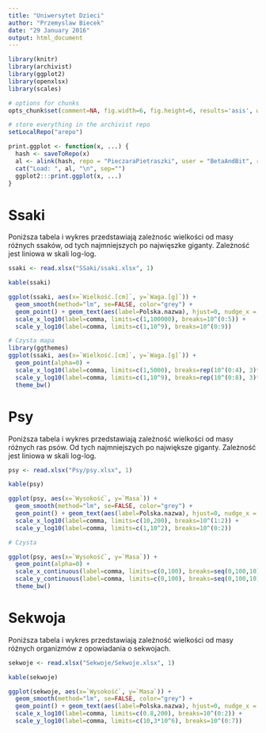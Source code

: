 ```yaml
---
title: "Uniwersytet Dzieci"
author: "Przemyslaw Biecek"
date: "29 January 2016"
output: html_document
---
```


```r
library(knitr)
library(archivist)
library(ggplot2)
library(openxlsx)
library(scales)

# options for chunks
opts_chunk$set(comment=NA, fig.width=6, fig.height=6, results='asis', warning=FALSE, message=FALSE, cache=FALSE)

# store everything in the archivist repo
setLocalRepo("arepo")

print.ggplot <- function(x, ...) {
  hash <- saveToRepo(x)
  al <- alink(hash, repo = "PieczaraPietraszki", user = "BetaAndBit", repoDirGit = "UniwersytetDzieci/arepo")
  cat("Load: ", al, "\n", sep="")
  ggplot2:::print.ggplot(x, ...)
}

```

# Ssaki

Poniższa tabela i wykres przedstawiają zależnośc wielkości od masy różnych ssaków, od tych najmniejszych po najwięszke giganty. Zależność jest liniowa w skali log-log.

```r
ssaki <- read.xlsx("SSaki/ssaki.xlsx", 1)

kable(ssaki)

ggplot(ssaki, aes(x=`Wielkość.[cm]`, y=`Waga.[g]`)) +
  geom_smooth(method="lm", se=FALSE, color="grey") +
  geom_point() + geom_text(aes(label=Polska.nazwa), hjust=0, nudge_x = .1) +
  scale_x_log10(label=comma, limits=c(1,100000), breaks=10^(0:5)) + 
  scale_y_log10(label=comma, limits=c(1,10^9), breaks=10^(0:9))

# Czysta mapa
library(ggthemes)
ggplot(ssaki, aes(x=`Wielkość.[cm]`, y=`Waga.[g]`)) +
  geom_point(alpha=0) + 
  scale_x_log10(label=comma, limits=c(1,5000), breaks=rep(10^(0:4), 3)*c(1,2,5)) + 
  scale_y_log10(label=comma, limits=c(1,10^9), breaks=rep(10^(0:8), 3)*c(1,2,5)) +
  theme_bw()

```

# Psy

Poniższa tabela i wykres przedstawiają zależność wielkości od masy różnych ras psów. Od tych najmniejszych po największe giganty. Zależność jest liniowa w skali log-log.

```r
psy <- read.xlsx("Psy/psy.xlsx", 1)

kable(psy)

ggplot(psy, aes(x=`Wysokość`, y=`Masa`)) +
  geom_smooth(method="lm", se=FALSE, color="grey") +
  geom_point() + geom_text(aes(label=Polska.nazwa), hjust=0, nudge_x = .03) +
  scale_x_log10(label=comma, limits=c(10,200), breaks=10^(1:2)) + 
  scale_y_log10(label=comma, limits=c(1,10^2), breaks=10^(0:2))

# Czysta

ggplot(psy, aes(x=`Wysokość`, y=`Masa`)) +
  geom_point(alpha=0) + 
  scale_x_continuous(label=comma, limits=c(0,100), breaks=seq(0,100,10)) + 
  scale_y_continuous(label=comma, limits=c(0,100), breaks=seq(0,100,10)) +
  theme_bw()

```


# Sekwoja

Poniższa tabela i wykres przedstawiają zależność wielkości od masy różnych organizmów z opowiadania o sekwojach.

```r
sekwoje <- read.xlsx("Sekwoje/Sekwoje.xlsx", 1)

kable(sekwoje)

ggplot(sekwoje, aes(x=`Wysokość`, y=`Masa`)) +
  geom_smooth(method="lm", se=FALSE, color="grey") +
  geom_point() + geom_text(aes(label=Polska.nazwa), hjust=0, nudge_x = .03) +
  scale_x_log10(label=comma, limits=c(0.8,200), breaks=10^(0:2)) + 
  scale_y_log10(label=comma, limits=c(10,3*10^6), breaks=10^(0:7))

```
